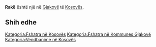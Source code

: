 {{Fshat në 
 | Emri                = Rakë
 | EmriAlt                = 
 | NAME_SHORT_FORM=      
 | NAME_GENERIC=      
 | NAME_SORT_NAME_RO=      RAKE
 | FULL_NAME_RO = Rakë
 | FULL_NAME_ND_RO=Rake
 | SORT_NAME_RG=RAKE
 | FULL_NAME_RG=Rakë
 | FULL_NAME_ND_RG=Rake
 | SRP_NAME_SHORT_FORM=      
 | SRP_NAME_GENERIC=      
 | SRP_NAME_SORT_NAME_RO=      
 | SRP_FULL_NAME_RO = 
 | SRP_FULL_NAME_ND_RO=
 | SRP_SORT_NAME_RG=
 | SRP_FULL_NAME_RG=
 | SRP_FULL_NAME_ND_RG=
 | Emri (Rasa dhanore) = 
 | Figura              = 
 | Shteti              = Kosovo
 | Komuna              = Gjakovë
 | Kodi postar         = 
 | Sipërfaqja          = 

 | Popullsia           = 

 | Regj. i popullsisë  = 
 | Dend. e popullsisë  = 
 | Faqja zyrtare       = 
 <!--- Koordinatat ----> 
 | Gjerësia            = 42.300833
 | Gjatësia            = 21.19
 | Lartësia            = 
}}
'''Rakë''' është një [[]] në [[Gjakovë]] të [[Kosovës]].

<!-- == Gjeografia == -->
<!-- == Historia == -->
<!-- == Demografia == -->
== Shih edhe ==
{{Komuna Gjakovë}}
{{Kosovo-Administrata-Cung}}

[[Kategoria:Fshatra në Kosovës]]
[[Kategoria:Fshatra në Kommunes Gjakovë]]
[[Kategoria:Vendbanime në Kosovës]]